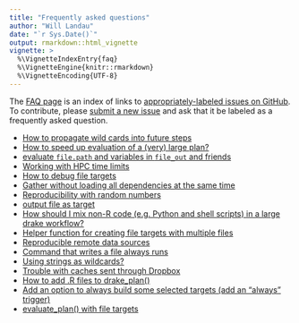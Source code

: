 ```yaml
---
title: "Frequently asked questions"
author: "Will Landau"
date: "`r Sys.Date()`"
output: rmarkdown::html_vignette
vignette: >
  %\VignetteIndexEntry{faq}
  %\VignetteEngine{knitr::rmarkdown}
  %\VignetteEncoding{UTF-8}
---
```


The [FAQ page](https://ropensci.github.io/drake/articles/faq.html) is an index of links to [appropriately-labeled issues on GitHub](https://github.com/ropensci/drake/issues?q=is%3Aissue+is%3Aopen+label%3A%22frequently+asked+question%22). To contribute, please [submit a new issue](https://github.com/ropensci/drake/issues/new) and ask that it be labeled as a frequently asked question.

- [How to propagate wild cards into future steps](https://github.com/ropensci/drake/issues/367)
- [How to speed up evaluation of a (very) large plan?](https://github.com/ropensci/drake/issues/366)
- [evaluate `file.path` and variables in `file_out` and friends](https://github.com/ropensci/drake/issues/353)
- [Working with HPC time limits](https://github.com/ropensci/drake/issues/349)
- [How to debug file targets](https://github.com/ropensci/drake/issues/331)
- [Gather without loading all dependencies at the same time](https://github.com/ropensci/drake/issues/325)
- [Reproducibility with random numbers](https://github.com/ropensci/drake/issues/313)
- [output file as target](https://github.com/ropensci/drake/issues/297)
- [How should I mix non-R code (e.g. Python and shell scripts) in a large drake workflow?](https://github.com/ropensci/drake/issues/277)
- [Helper function for creating file targets with multiple files](https://github.com/ropensci/drake/issues/257)
- [Reproducible remote data sources](https://github.com/ropensci/drake/issues/252)
- [Command that writes a file always runs](https://github.com/ropensci/drake/issues/245)
- [Using strings as wildcards?](https://github.com/ropensci/drake/issues/199)
- [Trouble with caches sent through Dropbox](https://github.com/ropensci/drake/issues/198)
- [How to add .R files to drake_plan()](https://github.com/ropensci/drake/issues/193)
- [Add an option to always build some selected targets (add an "always" trigger)](https://github.com/ropensci/drake/issues/166)
- [evaluate_plan() with file targets](https://github.com/ropensci/drake/issues/106)
